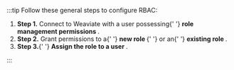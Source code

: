 
:::tip Follow these general steps to configure RBAC:

<ol>
  <li className="inline-content">
    <i className="fa-solid fa-key icon-list" style={{ marginRight: '0.5rem' }}></i>
    <b>Step 1.</b> Connect to Weaviate with a user possessing{' '}
    <b>
      <Link to="/weaviate/configuration/rbac/manage-roles#requirements">
        role management permissions
      </Link>
    </b>
    .
  </li>
  <li className="inline-content">
    <i
      className="fa-solid fa-user-shield icon-list"
      style={{ marginRight: '0.5rem' }}
    ></i>
    <b>Step 2.</b> Grant permissions to a{' '}
    <b>
      <Link to="/weaviate/configuration/rbac/manage-roles#create-new-roles-with-permissions">
        new role
      </Link>
    </b>{' '}
    or an{' '}
    <b>
      <Link to="/weaviate/configuration/rbac/manage-roles#grant-additional-permissions">
        existing role
      </Link>
    </b>
    .
  </li>
  <li className="inline-content">
    <i
      className="fa-solid fa-user-lock icon-list"
      style={{ marginRight: '0.5rem' }}
    ></i>
    <b>Step 3.</b>{' '}
    <b>
      <Link to="/weaviate/configuration/rbac/manage-users#assign-a-role-to-a-database-user">
        Assign the role to a user
      </Link>
    </b>
    .
  </li>
</ol>

:::
